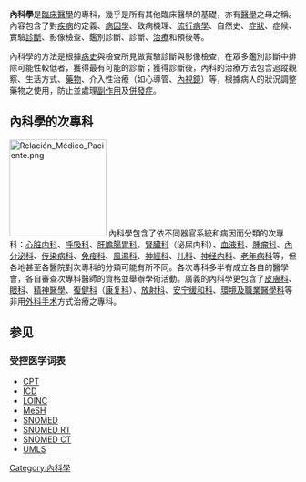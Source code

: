 {{Multiple issues|
{{Unreferenced |time=2008-03-11T03:48:52+00:00 }}
{{medref}}
{{Expert|time=2015-12-14T03:31:43+00:00}}
}}
{{redirect2|內科|臺北一座簡稱「內科」的科學園區|內湖科技園區}}
{{medical}}
{{医学}}
'''內科學'''是[[臨床醫學|臨床醫學]]的專科，幾乎是所有其他臨床醫學的基礎，亦有[[醫學|醫學]]之母之稱。內容包含了對[[疾病|疾病]]的定義、[[病因學|病因學]]、致病機理、[[流行病學|流行病學]]、自然史、[[症狀|症狀]]、症候、實驗[[診斷|診斷]]、影像檢查、鑑別診斷、診斷、[[治療|治療]]和預後等。

內科學的方法是根據[[病史|病史]]與檢查所見做實驗診斷與影像檢查，在眾多鑑別診斷中排除可能性較低者，獲得最有可能的診斷；獲得診斷後，內科的治療方法包含追蹤觀察、生活方式、[[藥物|藥物]]、介入性治療（如心導管、[[內視鏡|內視鏡]]）等，根據病人的狀況調整藥物之使用，防止並處理[[副作用|副作用]]及[[併發症|併發症]]。

== 內科學的次專科 ==
[[File:Relación_Médico_Paciente.png|170px]]
內科學包含了依不同器官系統和病因而分類的次專科：[[心脏内科|心脏内科]]、[[呼吸科|呼吸科]]、[[肝膽腸胃科|肝膽腸胃科]]、[[腎臟科|腎臟科]]（泌尿内科）、[[血液科|血液科]]、[[腫瘤科|腫瘤科]]、[[內分泌科|內分泌科]]、[[传染病科|传染病科]]、[[免疫科|免疫科]]、[[風濕科|風濕科]]、[[神經科|神經科]]、[[小兒科|儿科]]、[[神经内科|神经内科]]、[[老年病科|老年病科]]等，但各地甚至各醫院對次專科的分類可能有所不同。各次專科多半有成立各自的醫學會，各自審查次專科醫師的資格並舉辦學術活動。廣義的內科學更包含了[[皮膚科|皮膚科]]、[[眼科学|眼科]]、[[精神醫學|精神醫學]]、[[復健科|復健科]]（[[康复科|康复科]]）、[[影像诊断学|放射科]]、[[临终关怀|安宁缓和科]]、[[環境及職業醫學科|環境及職業醫學科]]等非用[[外科|外科]][[外科学|手术]]方式治療之專科。

== 参见 ==
{{Portal|醫學}}

=== 受控医学词表 ===
* [[CPT|CPT]]
* [[國際疾病與相關健康問題統計分類|ICD]]
* [[觀測指標標識符邏輯命名與編碼系統|LOINC]]
* [[医学主题词|MeSH]]
* [[SNOMED|SNOMED]]
* [[SNOMED_RT|SNOMED RT]]
* [[SNOMED_CT|SNOMED CT]]
* [[一体化医学语言系统|UMLS]]

{{Wikibooks}}

{{Authority control}}
[[Category:內科學|Category:內科學]]
